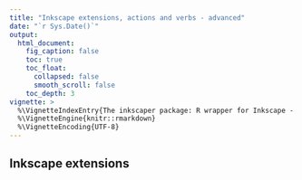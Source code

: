 ```yaml
---
title: "Inkscape extensions, actions and verbs - advanced"
date: "`r Sys.Date()`"
output:
  html_document:
    fig_caption: false
    toc: true
    toc_float:
      collapsed: false
      smooth_scroll: false
    toc_depth: 3
vignette: >
  %\VignetteIndexEntry{The inkscaper package: R wrapper for Inkscape - advanced}
  %\VignetteEngine{knitr::rmarkdown}
  %\VignetteEncoding{UTF-8}
---
```





## Inkscape extensions

